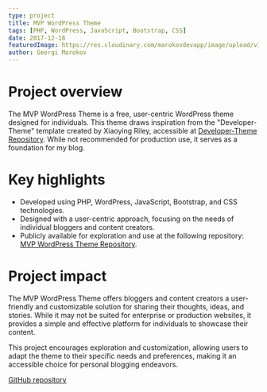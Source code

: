 ```yaml
---
type: project
title: MVP WordPress Theme
tags: [PHP, WordPress, JavaScript, Bootstrap, CSS]
date: 2017-12-18
featuredImage: https://res.cloudinary.com/marokovdevapp/image/upload/v1698093938/Projects/ahrida.org/ahrida-logo_kikndy.png
author: Georgi Marokov
---
```


# Project overview

The MVP WordPress Theme is a free, user-centric WordPress theme designed for individuals. This theme draws inspiration
from the "Developer-Theme" template created by Xiaoying Riley, accessible at
[Developer-Theme Repository](https://github.com/xriley/Developer-Theme). While not recommended for production use, it
serves as a foundation for my blog.

# Key highlights

- Developed using PHP, WordPress, JavaScript, Bootstrap, and CSS technologies.
- Designed with a user-centric approach, focusing on the needs of individual bloggers and content creators.
- Publicly available for exploration and use at the following repository:
  [MVP WordPress Theme Repository](https://github.com/gmarokov/mvp-theme).

# Project impact

The MVP WordPress Theme offers bloggers and content creators a user-friendly and customizable solution for sharing their
thoughts, ideas, and stories. While it may not be suited for enterprise or production websites, it provides a simple and
effective platform for individuals to showcase their content.

This project encourages exploration and customization, allowing users to adapt the theme to their specific needs and
preferences, making it an accessible choice for personal blogging endeavors.

[GitHub repository](https://github.com/gmarokov/mvp-theme)
